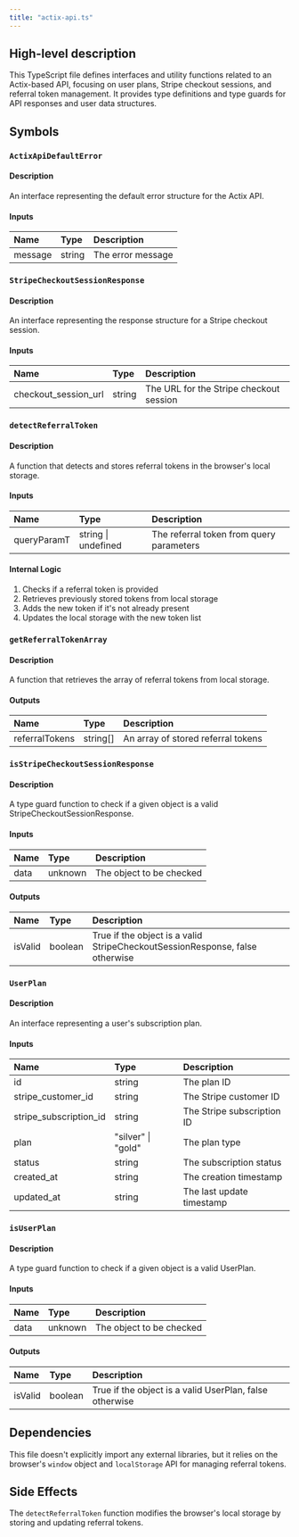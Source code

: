 ```yaml
---
title: "actix-api.ts"
---
```


## High-level description
This TypeScript file defines interfaces and utility functions related to an Actix-based API, focusing on user plans, Stripe checkout sessions, and referral token management. It provides type definitions and type guards for API responses and user data structures.

## Symbols

### `ActixApiDefaultError`
#### Description
An interface representing the default error structure for the Actix API.

#### Inputs
| Name | Type | Description |
|:-----|:-----|:------------|
| message | string | The error message |

### `StripeCheckoutSessionResponse`
#### Description
An interface representing the response structure for a Stripe checkout session.

#### Inputs
| Name | Type | Description |
|:-----|:-----|:------------|
| checkout_session_url | string | The URL for the Stripe checkout session |

### `detectReferralToken`
#### Description
A function that detects and stores referral tokens in the browser's local storage.

#### Inputs
| Name | Type | Description |
|:-----|:-----|:------------|
| queryParamT | string \| undefined | The referral token from query parameters |

#### Internal Logic
1. Checks if a referral token is provided
2. Retrieves previously stored tokens from local storage
3. Adds the new token if it's not already present
4. Updates the local storage with the new token list

### `getReferralTokenArray`
#### Description
A function that retrieves the array of referral tokens from local storage.

#### Outputs
| Name | Type | Description |
|:-----|:-----|:------------|
| referralTokens | string[] | An array of stored referral tokens |

### `isStripeCheckoutSessionResponse`
#### Description
A type guard function to check if a given object is a valid StripeCheckoutSessionResponse.

#### Inputs
| Name | Type | Description |
|:-----|:-----|:------------|
| data | unknown | The object to be checked |

#### Outputs
| Name | Type | Description |
|:-----|:-----|:------------|
| isValid | boolean | True if the object is a valid StripeCheckoutSessionResponse, false otherwise |

### `UserPlan`
#### Description
An interface representing a user's subscription plan.

#### Inputs
| Name | Type | Description |
|:-----|:-----|:------------|
| id | string | The plan ID |
| stripe_customer_id | string | The Stripe customer ID |
| stripe_subscription_id | string | The Stripe subscription ID |
| plan | "silver" \| "gold" | The plan type |
| status | string | The subscription status |
| created_at | string | The creation timestamp |
| updated_at | string | The last update timestamp |

### `isUserPlan`
#### Description
A type guard function to check if a given object is a valid UserPlan.

#### Inputs
| Name | Type | Description |
|:-----|:-----|:------------|
| data | unknown | The object to be checked |

#### Outputs
| Name | Type | Description |
|:-----|:-----|:------------|
| isValid | boolean | True if the object is a valid UserPlan, false otherwise |

## Dependencies
This file doesn't explicitly import any external libraries, but it relies on the browser's `window` object and `localStorage` API for managing referral tokens.

## Side Effects
The `detectReferralToken` function modifies the browser's local storage by storing and updating referral tokens.